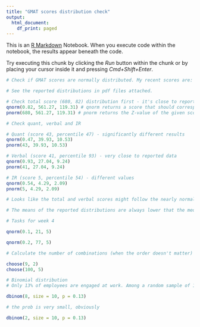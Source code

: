 ```yaml
---
title: "GMAT scores distribution check"
output:
  html_document:
    df_print: paged
---
```


This is an [R Markdown](http://rmarkdown.rstudio.com) Notebook. When you execute code within the notebook, the results appear beneath the code. 

Try executing this chunk by clicking the *Run* button within the chunk or by placing your cursor inside it and pressing *Cmd+Shift+Enter*. 

```r
# Check if GMAT scores are normally distributed. My recent scores are: total 680, quant 43, verbal 41, IR 5). And my reported percentiles are: 82, 47, 93, 54 respectively. Means and stds are from the GMAC website https://www.mba.com/exams/gmat/after-the-exam/gmat-scores-and-score-reports/what-gmat-percentile-ranking-means

# See the reported distributions in pdf files attached.

# Check total score (680, 82) distribution first - it's close to reported percentile but not equal.
qnorm(0.82, 561.27, 119.31) # qnorm returns a score that should correspond to a given percentile for normal distr.
pnorm(680, 561.27, 119.31) # pnorm returns the Z-value of the given score for normal distribution.

# Check quant, verbal and IR

# Quant (score 43, percentile 47) - significantly different results
qnorm(0.47, 39.93, 10.53)
pnorm(43, 39.93, 10.53)

# Verbal (score 41, percentile 93) - very close to reported data
qnorm(0.93, 27.04, 9.24)
pnorm(41, 27.04, 9.24)

# IR (score 5, percentile 54) - different values
qnorm(0.54, 4.29, 2.09)
pnorm(5, 4.29, 2.09)

# Looks like the total and verbal scores might follow the nearly normal distribution. 

# The means of the reported distributions are always lower that the medians, thus we deal with the left skewed distributions. Also, the distributions here don't follow the 68-95-99.7% rule.

```


```r

# Tasks for week 4

qnorm(0.1, 21, 5)

qnorm(0.2, 77, 5)

```

```r

# Calculate the number of combinations (when the order doesn't matter) - choose k from n

choose(9, 2)
choose(100, 5)

# Binomial distribution
# Only 13% of employees are engaged at work. Among a random sample of 10 employees calculate the probability that exactly 8 of them are engaged at work.  

dbinom(8, size = 10, p = 0.13)

# the prob is very small, obviously

dbinom(2, size = 10, p = 0.13)

```

